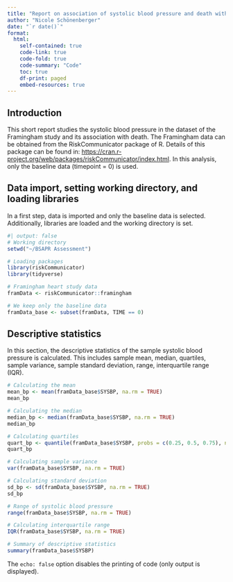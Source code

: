 ```yaml
---
title: "Report on association of systolic blood pressure and death with data from the Framingham study"
author: "Nicole Schönenberger"
date: "`r date()`"
format:
  html:
    self-contained: true
    code-link: true
    code-fold: true
    code-summary: "Code"
    toc: true
    df-print: paged
    embed-resources: true
---
```


## Introduction

This short report studies the  systolic blood pressure in the dataset of the Framingham study and its association with death. The Framingham data can be obtained from the RiskCommunicator package of R. Details of this package can be found in:  <https://cran.r-project.org/web/packages/riskCommunicator/index.html>.
In this analysis, only the baseline data (timepoint = 0) is used. 

## Data import, setting working directory, and loading libraries
In a first step, data is imported and only the baseline data is selected. Additionally, libraries are loaded and the working directory is set.

```r
#| output: false
# Working directory
setwd("~/BSAPR Assessment")

# Loading packages
library(riskCommunicator)
library(tidyverse)

# Framingham heart study data
framData <- riskCommunicator::framingham

# We keep only the baseline data
framData_base <- subset(framData, TIME == 0)

```

## Descriptive statistics

In this section, the descriptive statistics of the sample systolic blood pressure is calculated. This includes sample mean, median, quartiles, sample variance, sample standard deviation, range, interquartile range (IQR).

```r
# Calculating the mean
mean_bp <- mean(framData_base$SYSBP, na.rm = TRUE)
mean_bp

# Calculating the median
median_bp <- median(framData_base$SYSBP, na.rm = TRUE)
median_bp

# Calculating quartiles
quart_bp <- quantile(framData_base$SYSBP, probs = c(0.25, 0.5, 0.75), na.rm = TRUE)
quart_bp

# Calculating sample variance
var(framData_base$SYSBP, na.rm = TRUE)

# Calculating standard deviation
sd_bp <- sd(framData_base$SYSBP, na.rm = TRUE)
sd_bp 

# Range of systolic blood pressure
range(framData_base$SYSBP, na.rm = TRUE)

# Calculating interquartile range
IQR(framData_base$SYSBP, na.rm = TRUE)

# Summary of descriptive statistics
summary(framData_base$SYSBP)
```

The `echo: false` option disables the printing of code (only output is displayed).
